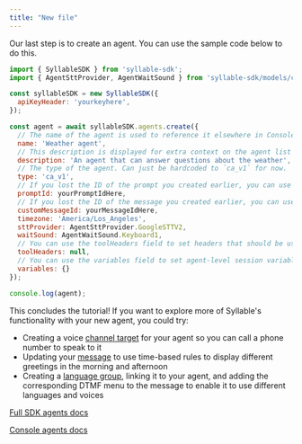 ```yaml
---
title: "New file"
---
```


Our last step is to create an agent. You can use the sample code below to do this.

```javascript
import { SyllableSDK } from 'syllable-sdk';
import { AgentSttProvider, AgentWaitSound } from 'syllable-sdk/models/components/index.js';

const syllableSDK = new SyllableSDK({
  apiKeyHeader: 'yourkeyhere',
});

const agent = await syllableSDK.agents.create({
  // The name of the agent is used to reference it elsewhere in Console, so you should pick something easily identifiable.
  name: 'Weather agent',
  // This description is displayed for extra context on the agent list screen in the Syllable Console.
  description: 'An agent that can answer questions about the weather',
  // The type of the agent. Can just be hardcoded to `ca_v1` for now.
  type: 'ca_v1',
  // If you lost the ID of the prompt you created earlier, you can use the prompts.list function to find it.
  promptId: yourPromptIdHere,
  // If you lost the ID of the message you created earlier, you can use the customMessages.list function to find it.
  customMessageId: yourMessageIdHere,
  timezone: 'America/Los_Angeles',
  sttProvider: AgentSttProvider.GoogleSTTV2,
  waitSound: AgentWaitSound.Keyboard1,
  // You can use the toolHeaders field to set headers that should be used for the agent's tool calls. You can skip this for the tutorial.
  toolHeaders: null,
  // You can use the variables field to set agent-level session variables (see https://docs.syllable.ai/workspaces/Agents#session-configuration for how to do this in Console). You can skip this for the tutorial.
  variables: {}
});

console.log(agent);
```

This concludes the tutorial\! If you want to explore more of Syllable's functionality with your new agent, you could try:

- Creating a voice [channel target](/sdk-docs/Targets) for your agent so you can call a phone number to speak to it
- Updating your [message](/sdk-docs/CustomMessages) to use time-based rules to display different greetings in the morning and afternoon
- Creating a [language group](/sdk-docs/languagegroups), linking it to your agent, and adding the corresponding DTMF menu to the message to enable it to use different languages and voices

[Full SDK agents docs](/sdk-docs/Agents)

[Console agents docs](/workspaces/Agents)